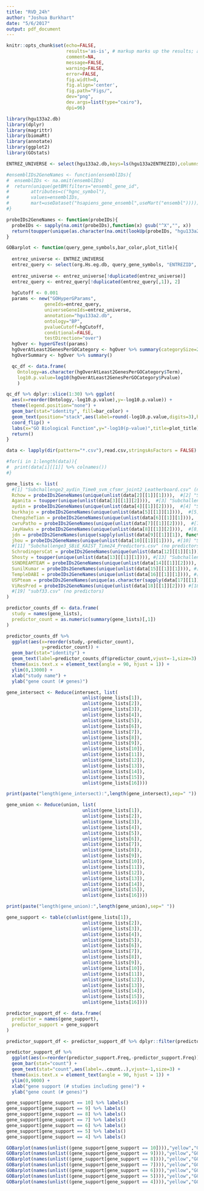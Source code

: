 ```yaml
---
title: "RVD_24h"
author: "Joshua Burkhart"
date: "5/6/2017"
output: pdf_document
---
```


```r
knitr::opts_chunk$set(echo=FALSE,
                      results='as-is', # markup marks up the results; asis return texts as-is; hide hides the results
                      comment=NA,
                      message=FALSE,
                      warning=FALSE,
                      error=FALSE,
                      fig.width=8,
                      fig.align='center',
                      fig.path="Figs/",
                      dev="png",
                      dev.args=list(type="cairo"),
                      dpi=96)
```

```r
library(hgu133a2.db)
library(dplyr)
library(magrittr)
library(biomaRt)
library(annotate)
library(ggplot2)
library(GOstats)
```

```r
ENTREZ_UNIVERSE <- select(hgu133a2.db,keys=ls(hgu133a2ENTREZID),columns="ENTREZID") %>% .[,"ENTREZID"]
```

```r

#ensemblIDs2GeneNames <- function(ensemblIDs){
#  ensemblIDs <- na.omit(ensemblIDs)
#  return(unique(getBM(filters="ensembl_gene_id",
#        attributes=c("hgnc_symbol"),
#        values=ensemblIDs,
#        mart=useDataset("hsapiens_gene_ensembl",useMart("ensembl")))))
#}

probeIDs2GeneNames <- function(probeIDs){
  probeIDs <- sapply(na.omit(probeIDs),function(x) gsub("^X","", x))
  return(toupper(unique(as.character(na.omit(lookUp(probeIDs, "hgu133a2.db", "SYMBOL"))))))
}

GOBarplot <- function(query_gene_symbols,bar_color,plot_title){
  
  entrez_universe <- ENTREZ_UNIVERSE
  entrez_query <- select(org.Hs.eg.db, query_gene_symbols, "ENTREZID", "SYMBOL")
  
  entrez_universe <- entrez_universe[!duplicated(entrez_universe)]
  entrez_query <- entrez_query[!duplicated(entrez_query[,1]), 2]
  
  hgCutoff <- 0.001
  params <- new("GOHyperGParams",
              geneIds=entrez_query,
              universeGeneIds=entrez_universe,
              annotation="hgu133a2.db",
              ontology="BP",
              pvalueCutoff=hgCutoff,
              conditional=FALSE,
              testDirection="over")
  hgOver <- hyperGTest(params)
  hgOverAtLeast2GenesPerGOCategory <- hgOver %>% summary(categorySize=2)
  hgOverSummary <- hgOver %>% summary()

  qc_df <- data.frame(
    Ontology=as.character(hgOverAtLeast2GenesPerGOCategory$Term),
    log10.p.value=log10(hgOverAtLeast2GenesPerGOCategory$Pvalue)
    )

qc_df %>% dplyr::slice(1:30) %>% ggplot(
  aes(x=reorder(Ontology,-log10.p.value),y=-log10.p.value)) +
  theme(legend.position="none") +
  geom_bar(stat="identity", fill=bar_color) +
  geom_text(position="stack",aes(label=round(-log10.p.value,digits=3),hjust=1.1)) +
  coord_flip() +
  labs(x="GO Biological Function",y="-log10(p-value)",title=plot_title) %>%
  return()
}

```

```r
data <- lapply(dir(pattern="*.csv"),read.csv,stringsAsFactors = FALSE)

#for(i in 1:length(data)){
#  print(data[i][[1]] %>% colnames())
#}

gene_lists <- list(
  #[1] "Subchallenge2_aydin_Time0_svm_cfsmr_joint2_Leatherboard.csv" (no predictors)
  Rchow = probeIDs2GeneNames(unique(unlist(data[2][[1]][1]))),  #[2] "Subchallenge2_Rchow_Time24_Predictors.csv"
  Aganita = toupper(unique(unlist(data[3][[1]][2]))),  #[3] "Subchallenge3_Aganita_Time24_Predictors.csv"   
  aydin = probeIDs2GeneNames(unique(unlist(data[4][[1]][2]))),  #[4] "Subchallenge3_aydin_Time24_Predictors.csv"
  burkhajo = probeIDs2GeneNames(unique(unlist(data[5][[1]][1]))),  #[5] "Subchallenge3_burkhajo_Time24_Predictors.csv" 
  ChengzheTian = probeIDs2GeneNames(unique(unlist(data[6][[1]][1]))),  #[6] "Subchallenge3_ChengzheTian_Time24_Predictors.csv"  
  cwruPatho = probeIDs2GeneNames(unique(unlist(data[7][[1]][2]))),  #[7] "Subchallenge3_cwruPatho_Time24_Predictors.csv"
  JayHawks = probeIDs2GeneNames(unique(unlist(data[8][[1]][2]))),  #[8] "Subchallenge3_JayHawks-RVDC_Time24_Predictors.csv" 
  jdn = probeIDs2GeneNames(unique(sapply(unlist(data[9][[1]][1]), function(x) gsub("_max","",x)))),  #[9] "Subchallenge3_jdn_Time24_Predictors.csv"   
  jhou = probeIDs2GeneNames(unique(unlist(data[10][[1]][1]))), #[10] "Subchallenge3_jhou_Time24_Predictors.csv"   
  #[11] "Subchallenge3_SBiE_KAIST_Time24_Predictors.csv" (no predictors)
  SchrodingersCat = probeIDs2GeneNames(unique(unlist(data[12][[1]][1]))), #[12] "Subchallenge3_SchrodingersCat_Time24_Predictors.csv" 
  Shosty = toupper(unique(unlist(data[13][[1]][1]))), #[13] "Subchallenge3_Shosty_UpToHour24_Predictors.csv"  
  SSNDREAMTEAM = probeIDs2GeneNames(unique(unlist(data[14][[1]][2]))), #[14] "Subchallenge3_SSN DREAM TEAM-24_Predictors.csv"     
  SunilKumar = probeIDs2GeneNames(unique(unlist(data[15][[1]][1]))), #[15] "Subchallenge3_SunilKumar_Time24_Predictors.csv"    
  TempleDABI = probeIDs2GeneNames(unique(unlist(data[16][[1]][1]))), #[16] "Subchallenge3_TempleDABI_Time24_Predictors.csv"    
  USPteam = probeIDs2GeneNames(unique(as.character(sapply(data[17][[1]][1], function(x) gsub("\'", "", x))))), #[17] "subchallenge3_USP team_time24_Predictors.csv"    (quotes)
  ViResPred = probeIDs2GeneNames(unique(unlist(data[18][[1]][2]))) #[18] "Subchallenge3_ViResPred_Time24_Predictors.csv"    
  #[19] "subf33.csv" (no predictors)
)

predictor_counts_df <- data.frame(
  study = names(gene_lists),
  predictor_count = as.numeric(summary(gene_lists)[,1])
)

predictor_counts_df %>%
  ggplot(aes(x=reorder(study,-predictor_count),
             y=predictor_count)) + 
  geom_bar(stat="identity") +
  geom_text(label=predictor_counts_df$predictor_count,vjust=-1,size=3) +
  theme(axis.text.x = element_text(angle = 90, hjust = 1)) +
  ylim(0,13000) +
  xlab("study name") +
  ylab("gene count (# genes)")

gene_intersect <- Reduce(intersect, list(
                            unlist(gene_lists[1]),
                            unlist(gene_lists[2]),
                            unlist(gene_lists[3]),
                            unlist(gene_lists[4]),
                            unlist(gene_lists[5]),
                            unlist(gene_lists[6]),
                            unlist(gene_lists[7]),
                            unlist(gene_lists[8]),
                            unlist(gene_lists[9]),
                            unlist(gene_lists[10]),
                            unlist(gene_lists[11]),
                            unlist(gene_lists[12]),
                            unlist(gene_lists[13]),
                            unlist(gene_lists[14]),
                            unlist(gene_lists[15]),
                            unlist(gene_lists[16])))

print(paste("length(gene_intersect):",length(gene_intersect),sep=" "))

gene_union <- Reduce(union, list(
                            unlist(gene_lists[1]),
                            unlist(gene_lists[2]),
                            unlist(gene_lists[3]),
                            unlist(gene_lists[4]),
                            unlist(gene_lists[5]),
                            unlist(gene_lists[6]),
                            unlist(gene_lists[7]),
                            unlist(gene_lists[8]),
                            unlist(gene_lists[9]),
                            unlist(gene_lists[10]),
                            unlist(gene_lists[11]),
                            unlist(gene_lists[12]),
                            unlist(gene_lists[13]),
                            unlist(gene_lists[14]),
                            unlist(gene_lists[15]),
                            unlist(gene_lists[16])))

print(paste("length(gene_union):",length(gene_union),sep=" "))

gene_support <- table(c(unlist(gene_lists[1]),
                            unlist(gene_lists[2]),
                            unlist(gene_lists[3]),
                            unlist(gene_lists[4]),
                            unlist(gene_lists[5]),
                            unlist(gene_lists[6]),
                            unlist(gene_lists[7]),
                            unlist(gene_lists[8]),
                            unlist(gene_lists[9]),
                            unlist(gene_lists[10]),
                            unlist(gene_lists[11]),
                            unlist(gene_lists[12]),
                            unlist(gene_lists[13]),
                            unlist(gene_lists[14]),
                            unlist(gene_lists[15]),
                            unlist(gene_lists[16])))

predictor_support_df <- data.frame(
  predictor = names(gene_support),
  predictor_support = gene_support
)

predictor_support_df <- predictor_support_df %>% dplyr::filter(predictor != "NA") # not sure how NA's got in here

predictor_support_df %>%
  ggplot(aes(x=reorder(predictor_support.Freq,-predictor_support.Freq))) + 
  geom_bar(stat="count") +
  geom_text(stat="count",aes(label=..count..),vjust=-1,size=3) + 
  theme(axis.text.x = element_text(angle = 90, hjust = 1)) +
  ylim(0,9000) +
  xlab("gene support (# studies including gene)") +
  ylab("gene count (# genes)")

gene_support[gene_support == 10] %>% labels()
gene_support[gene_support == 9] %>% labels()
gene_support[gene_support == 8] %>% labels()
gene_support[gene_support == 7] %>% labels()
gene_support[gene_support == 6] %>% labels()
gene_support[gene_support == 5] %>% labels()
gene_support[gene_support == 4] %>% labels()

GOBarplot(names(unlist((gene_support[gene_support == 10]))),"yellow","GO Biological Processes supported by 10 studies")
GOBarplot(names(unlist((gene_support[gene_support == 9]))),"yellow","GO Biological Processes supported by 9 studies")
GOBarplot(names(unlist((gene_support[gene_support == 8]))),"yellow","GO Biological Processes supported by 8 studies")
GOBarplot(names(unlist((gene_support[gene_support == 7]))),"yellow","GO Biological Processes supported by 7 studies")
GOBarplot(names(unlist((gene_support[gene_support == 6]))),"yellow","GO Biological Processes supported by 6 studies")
GOBarplot(names(unlist((gene_support[gene_support == 5]))),"yellow","GO Biological Processes supported by 5 studies")
GOBarplot(names(unlist((gene_support[gene_support == 4]))),"yellow","GO Biological Processes supported by 4 studies")

```